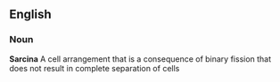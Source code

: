 ==English==
===Noun===
'''Sarcina'''
A cell arrangement that is a consequence of binary fission that does not result in complete separation of cells